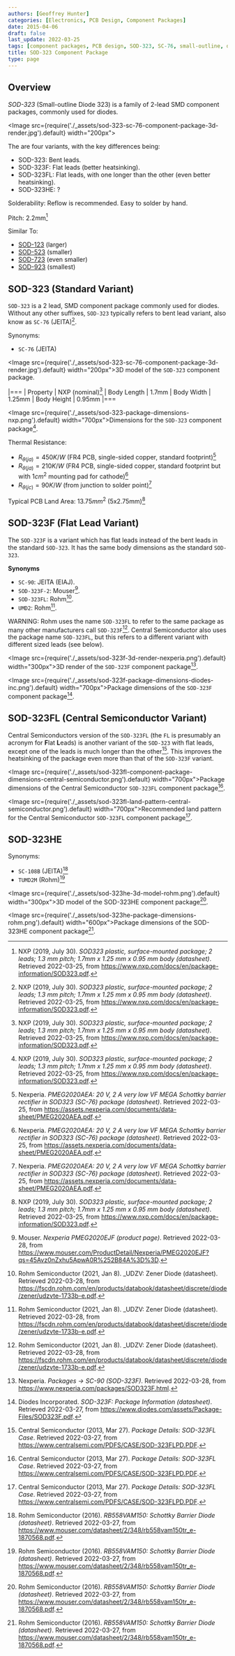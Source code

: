 ```yaml
---
authors: [Geoffrey Hunter]
categories: [Electronics, PCB Design, Component Packages]
date: 2015-04-06
draft: false
last_update: 2022-03-25
tags: [component packages, PCB design, SOD-323, SC-76, small-outline, diodes]
title: SOD-323 Component Package
type: page
---
```


## Overview

_SOD-323_ (Small-outline Diode 323) is a family of 2-lead SMD component packages, commonly used for diodes.

<Image src={require('./_assets/sod-323-sc-76-component-package-3d-render.jpg').default} width="200px"></Image>

The are four variants, with the key differences being: 

* SOD-323: Bent leads.
* SOD-323F: Flat leads (better heatsinking).
* SOD-323FL: Flat leads, with one longer than the other (even better heatsinking).
* SOD-323HE: ?

Solderability: Reflow is recommended. Easy to solder by hand.

Pitch: 2.2mm[^bib-nxp-sod323-ds]

Similar To:

* [SOD-123](/pcb-design/component-packages/sod-123-component-package/) (larger)
* [SOD-523](/pcb-design/component-packages/sod-523-component-package/) (smaller)
* [SOD-723](/pcb-design/component-packages/sod-723-component-package/) (even smaller)
* [SOD-923](/pcb-design/component-packages/sod-923-component-package/) (smallest)

## SOD-323 (Standard Variant)

`SOD-323` is a 2 lead, SMD component package commonly used for diodes. Without any other suffixes, `SOD-323` typically refers to bent lead variant, also know as `SC-76` (JEITA)[^bib-nxp-sod323-ds].

Synonyms:

* `SC-76` (JEITA)

<Image src={require('./_assets/sod-323-sc-76-component-package-3d-render.jpg').default} width="200px">3D model of the `SOD-323` component package.</Image>

|===
| Property | NXP (nominal)[^bib-nxp-sod323-ds]
| Body Length | 1.7mm
| Body Width  | 1.25mm
| Body Height | 0.95mm
|===

<Image src={require('./_assets/sod-323-package-dimensions-nxp.png').default} width="700px">Dimensions for the `SOD-323` component package[^bib-nxp-sod323-ds].</Image>

Thermal Resistance:

* $R_{\theta(ja)} = 450K/W$ (FR4 PCB, single-sided copper, standard footprint)[^bib-nexperia-pmeg2020aea]
* $R_{\theta(ja)} = 210K/W$ (FR4 PCB, single-sided copper, standard footprint but with $1cm^2$ mounting pad for cathode)[^bib-nexperia-pmeg2020aea]
* $R_{\theta(jc)} = 90K/W$ (from junction to solder point)[^bib-nexperia-pmeg2020aea]

Typical PCB Land Area: $13.75mm^2$ (5x2.75mm)[^bib-nxp-sod323-ds]

## SOD-323F (Flat Lead Variant)

The `SOD-323F` is a variant which has flat leads instead of the bent leads in the standard `SOD-323`. It has the same body dimensions as the standard `SOD-323`.

**Synonyms**

* `SC-90`: JEITA (EIAJ).
* `SOD-323F-2`: Mouser[^bib-mouser-pmeg2020ejf].
* `SOD-323FL`: Rohm[^bib-rohm-udzv33b-ds].
* `UMD2`: Rohm[^bib-rohm-udzv33b-ds].

WARNING: Rohm uses the name `SOD-323FL` to refer to the same package as many other manufacturers call `SOD-323F`[^bib-rohm-udzv33b-ds]. Central Semiconductor also uses the package name `SOD-323FL`, but this refers to a different variant with different sized leads (see below).

<Image src={require('./_assets/sod-323f-3d-render-nexperia.png').default} width="300px">3D render of the `SOD-323F` component package[^bib-nexperia-sod-323f].</Image>

<Image src={require('./_assets/sod-323f-package-dimensions-diodes-inc.png').default} width="700px">Package dimensions of the `SOD-323F` component package[^bib-diodes-inc-sod-323f].</Image>

## SOD-323FL (Central Semiconductor Variant)

Central Semiconductors version of the `SOD-323FL` (the `FL` is presumably an acronym for **F**lat **L**eads) is another variant of the `SOD-323` with flat leads, except one of the leads is much longer than the other[^bib-central-semi-sod-323fl]. This improves the heatsinking of the package even more than that of the `SOD-323F` variant.

<Image src={require('./_assets/sod-323fl-component-package-dimensions-central-semiconductor.png').default} width="700px">Package dimensions of the Central Semiconductor `SOD-323FL` component package[^bib-central-semi-sod-323fl].</Image>

<Image src={require('./_assets/sod-323fl-land-pattern-central-semiconductor.png').default} width="700px">Recommended land pattern for the Central Semiconductor `SOD-323FL` component package[^bib-central-semi-sod-323fl].</Image>

## SOD-323HE

Synonyms:

* `SC-108B` (JEITA)[^bib-rohm-rb558vam150-ds]
* `TUMD2M` (Rohm)[^bib-rohm-rb558vam150-ds]

<Image src={require('./_assets/sod-323he-3d-model-rohm.png').default} width="300px">3D model of the SOD-323HE component package[^bib-rohm-rb558vam150-ds].</Image>

<Image src={require('./_assets/sod-323he-package-dimensions-rohm.png').default} width="600px">Package dimensions of the SOD-323HE component package[^bib-rohm-rb558vam150-ds].</Image>

[^bib-nxp-sod323-ds]:  NXP (2019, July 30). _SOD323 plastic, surface-mounted package; 2 leads; 1.3 mm pitch; 1.7mm x 1.25 mm x 0.95 mm body (datasheet)_. Retrieved 2022-03-25, from https://www.nxp.com/docs/en/package-information/SOD323.pdf.
[^bib-nexperia-pmeg2020aea]:  Nexperia. _PMEG2020AEA: 20 V, 2 A very low VF MEGA Schottky barrier rectifier in SOD323 (SC-76) package (datasheet)_. Retrieved 2022-03-25, from https://assets.nexperia.com/documents/data-sheet/PMEG2020AEA.pdf.
[^bib-central-semi-sod-323fl]:  Central Semiconductor (2013, Mar 27). _Package Details: SOD-323FL Case_. Retrieved 2022-03-27, from https://www.centralsemi.com/PDFS/CASE/SOD-323FLPD.PDF.
[^bib-rohm-rb558vam150-ds]:  Rohm Semiconductor (2016). _RB558VAM150: Schottky Barrier Diode (datasheet)_. Retrieved 2022-03-27, from https://www.mouser.com/datasheet/2/348/rb558vam150tr_e-1870568.pdf.
[^bib-diodes-inc-sod-323f]:  Diodes Incorporated. _SOD-323F: Package Information (datasheet)_. Retrieved 2022-03-27, from https://www.diodes.com/assets/Package-Files/SOD323F.pdf.
[^bib-mouser-pmeg2020ejf]:  Mouser. _Nexperia PMEG2020EJF (product page)_. Retrieved 2022-03-28, from https://www.mouser.com/ProductDetail/Nexperia/PMEG2020EJF?qs=45Avz0nZxhu5ApwA0R%252B84A%3D%3D.
[^bib-nexperia-sod-323f]:  Nexperia. _Packages -> SC-90 (SOD-323F)_. Retrieved 2022-03-28, from https://www.nexperia.com/packages/SOD323F.html. 
[^bib-rohm-udzv33b-ds]:  Rohm Semiconductor (2021, Jan 8). _UDZV: Zener Diode (datasheet). Retrieved 2022-03-28, from https://fscdn.rohm.com/en/products/databook/datasheet/discrete/diode/zener/udzvte-1733b-e.pdf.
